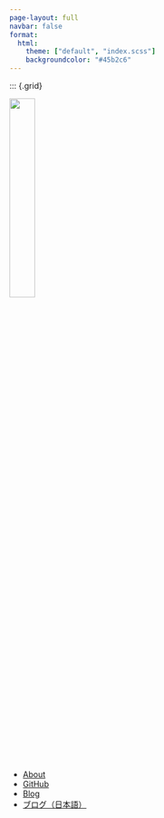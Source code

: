 ```yaml
---
page-layout: full
navbar: false
format:
  html:
    theme: ["default", "index.scss"]
    backgroundcolor: "#45b2c6"
---
```


::: {.grid}

::: {.g-col-6 .align-middle}
![](./images/icon.jpg){width=30% fig-align="center"}
:::

::: {.g-col-6 .align-middle}
* [About](./about.qmd)
* [GitHub](https://github.com/yutannihilation/)
* [Blog](https://yutani.rbind.io/)
* [ブログ（日本語）](https://notchained.hatenablog.com/)
:::
